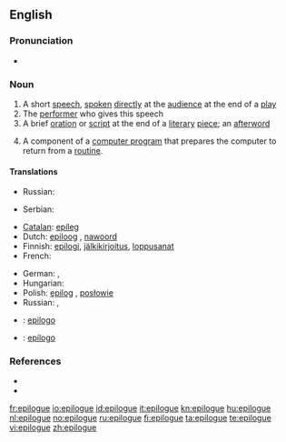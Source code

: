 ==English==

===Pronunciation===
* {{IPA|/'ep.ɪ.l.ɒg/}}

===Noun===
{{en-noun}}

# A short [[speech]], [[spoken]] [[directly]] at the [[audience]] at the end of a [[play]]
# The [[performer]] who gives this speech
# A brief [[oration]] or [[script]] at the end of a [[literary]] [[piece]]; an [[afterword]]
# {{computing}} A component of a [[computer program]] that prepares the computer to return from a [[routine]].

====Translations====
{{trans-top|a short speech}}
* Russian: {{t|ru|эпилог|m|tr=epilóg}}
{{trans-mid}}
* Serbian: {{t-|sr|pogovor|m}}
{{trans-bottom}}

{{trans-top|the performer who gives this speech}}
{{trans-mid}}
{{trans-bottom}}

{{trans-top|a brief oration or script at the end of a literary piece}}
* [[Catalan]]: [[epíleg]] {{m}}
* Dutch: [[epiloog]] {{n}}, [[nawoord]] {{n}}
* Finnish: [[epilogi]], [[jälkikirjoitus]], [[loppusanat]]
* French: {{t+|fr|épilogue}}
{{trans-mid}}
* German: {{t-|de|Epilog|m}}, {{t-|de|Nachwort|n}}
* Hungarian: {{t|hu|utószó}}
* Polish: [[epilog]] {{m}}, [[posłowie]] {{n}}
* Russian: {{t|ru|эпилог|m|tr=epilóg}}, {{t|ru|послесловие|n|tr=posl'eslóvije}}
{{trans-bottom}}

{{checktrans}}
* {{ttbc|Interlingua}}: [[epilogo]]
* {{ttbc|Spanish}}: [[epílogo]] {{m}}

===References===
* {{R:Century 1911}}
* {{R:Webster 1913}}

[[fr:epilogue]]
[[io:epilogue]]
[[id:epilogue]]
[[it:epilogue]]
[[kn:epilogue]]
[[hu:epilogue]]
[[nl:epilogue]]
[[no:epilogue]]
[[ru:epilogue]]
[[fi:epilogue]]
[[ta:epilogue]]
[[te:epilogue]]
[[vi:epilogue]]
[[zh:epilogue]]